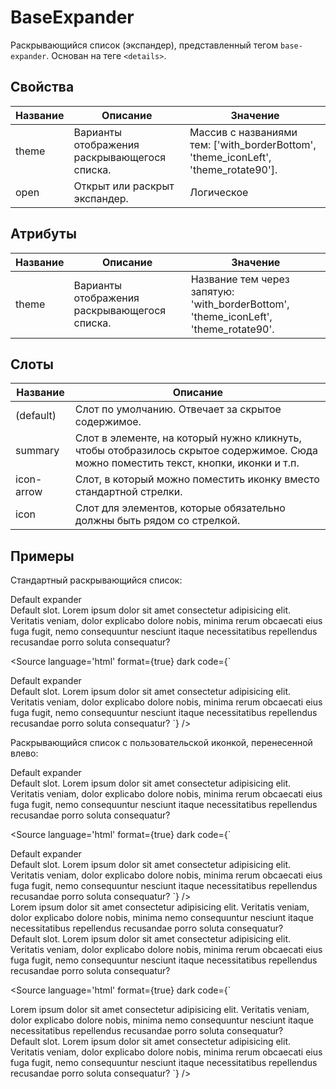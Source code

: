 
# BaseExpander

Раскрывающийся список (экспандер), представленный тегом `base-expander`. Основан на теге `<details>`.

## Свойства

| Название | Описание                                     | Значение                                                                            |
|----------|----------------------------------------------|-------------------------------------------------------------------------------------|
| theme    | Варианты отображения раскрывающегося списка. | Массив с названиями тем: ['with_borderBottom', 'theme_iconLeft', 'theme_rotate90']. |
| open     | Открыт или раскрыт экспандер.                | Логическое                                                                          |

## Атрибуты

| Название | Описание                                     | Значение                                                                            |
|----------|----------------------------------------------|-------------------------------------------------------------------------------------|
| theme    | Варианты отображения раскрывающегося списка. | Название тем через запятую: 'with_borderBottom', 'theme_iconLeft', 'theme_rotate90'.|

## Слоты

| Название   | Описание                                                                                                                             |
|------------|--------------------------------------------------------------------------------------------------------------------------------------|
| (default)  | Слот по умолчанию. Отвечает за скрытое содержимое.                                                                                   |
| summary    | Слот в элементе, на который нужно кликнуть, чтобы отобразилось скрытое содержимое. Сюда можно поместить текст, кнопки, иконки и т.п. |
| icon-arrow | Слот, в который можно поместить иконку вместо стандартной стрелки. 
| icon       | Слот для элементов, которые обязательно должны быть рядом со стрелкой.

## Примеры

Стандартный раскрывающийся список:

<Canvas>
  <base-expander>
    <div slot="summary">Default expander</div>
    Default slot. Lorem ipsum dolor sit amet consectetur adipisicing elit. Veritatis veniam, dolor explicabo dolore nobis, minima rerum obcaecati eius fuga fugit, nemo consequuntur nesciunt itaque necessitatibus repellendus recusandae porro soluta consequatur?
  </base-expander>
</Canvas>

<Source
language='html'
format={true}
dark
code={`
<base-expander>
  <div slot="summary">Default expander</div>
  Default slot. Lorem ipsum dolor sit amet consectetur adipisicing elit.
  Veritatis veniam, dolor explicabo dolore nobis, minima rerum obcaecati eius fuga fugit,
  nemo consequuntur nesciunt itaque necessitatibus repellendus
  recusandae porro soluta consequatur?
</base-expander>
`}
/>

Раскрывающийся список с пользовательской иконкой, перенесенной влево:

<Canvas>
  <base-expander theme="theme_iconLeft,theme_rotate90">
    <div slot="summary">Default expander</div>
    <span slot="icon-arrow" className="FontIcon name_caretDown"></span>
    Default slot. Lorem ipsum dolor sit amet consectetur adipisicing elit. Veritatis veniam, dolor explicabo dolore nobis, minima rerum obcaecati eius fuga fugit, nemo consequuntur nesciunt itaque necessitatibus repellendus recusandae porro soluta consequatur?
  </base-expander>
</Canvas>

<Source
language='html'
format={true}
dark
code={`
<base-expander theme="theme_iconLeft,theme_rotate90">
  <div slot="summary">Default expander</div>
  <span slot="icon-arrow" class="FontIcon name_caretDown"></span>
  Default slot. Lorem ipsum dolor sit amet consectetur adipisicing elit.
  Veritatis veniam, dolor explicabo dolore nobis, minima rerum obcaecati eius fuga fugit,
  nemo consequuntur nesciunt itaque necessitatibus repellendus
  recusandae porro soluta consequatur?
</base-expander>
`}
/>



<Canvas>
  <base-expander>
    <div slot="summary">Lorem ipsum dolor sit amet consectetur adipisicing elit. Veritatis veniam, dolor explicabo dolore nobis, minima nemo consequuntur nesciunt itaque necessitatibus repellendus recusandae porro soluta consequatur?</div>
    <span slot="icon" className="FontIcon name_helpCircleOutline"></span>
    Default slot. Lorem ipsum dolor sit amet consectetur adipisicing elit. Veritatis veniam, dolor explicabo dolore nobis, minima rerum obcaecati eius fuga fugit, nemo consequuntur nesciunt itaque necessitatibus repellendus recusandae porro soluta consequatur?
  </base-expander>
</Canvas>

<Source
language='html'
format={true}
dark
code={`
<base-expander>
  <div slot="summary">Lorem ipsum dolor sit amet consectetur adipisicing elit. Veritatis veniam, dolor explicabo dolore nobis, minima nemo consequuntur nesciunt itaque necessitatibus repellendus recusandae porro soluta consequatur?</div>
  <span slot="icon" className="FontIcon name_helpCircleOutline"></span>
  Default slot. Lorem ipsum dolor sit amet consectetur adipisicing elit. Veritatis veniam, dolor explicabo dolore nobis, minima rerum obcaecati eius fuga fugit, nemo consequuntur nesciunt itaque necessitatibus repellendus recusandae porro soluta consequatur?
</base-expander>
`}
/>
